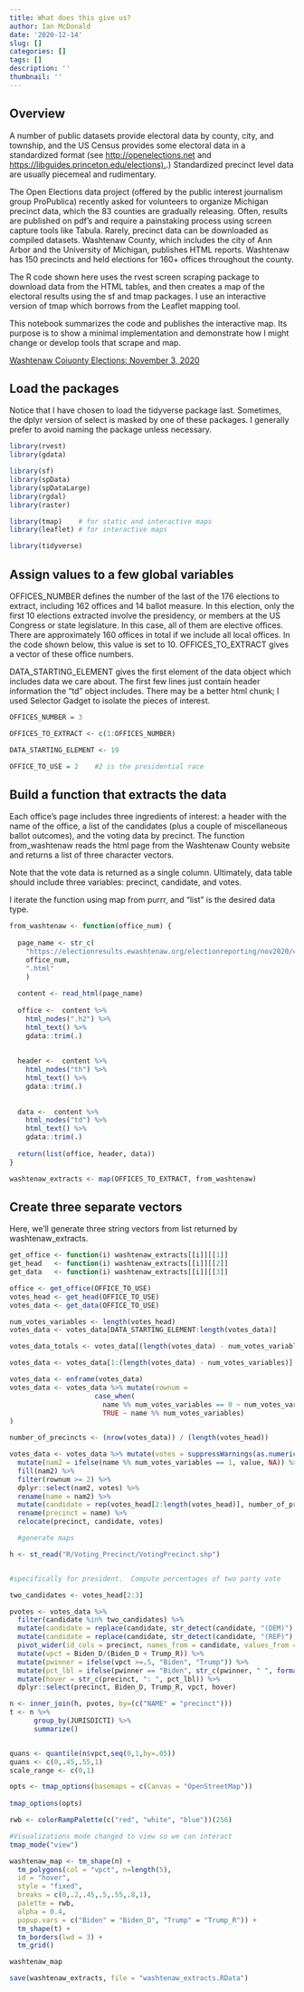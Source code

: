 ```yaml
---
title: What does this give us?
author: Ian McDonald
date: '2020-12-14'
slug: []
categories: []
tags: []
description: ''
thumbnail: ''
---
```


## Overview

A number of public datasets provide electoral data by county, city, and township, and the US Census provides some electoral data in a standardized format (see <http://openelections.net> and [https://libguides.princeton.edu/elections).](https://libguides.princeton.edu/elections).) Standardized precinct level data are usually piecemeal and rudimentary.

The Open Elections data project (offered by the public interest journalism group ProPublica) recently asked for volunteers to organize Michigan precinct data, which the 83 counties are gradually releasing. Often, results are published on pdf's and require a painstaking process using screen capture tools like Tabula. Rarely, precinct data can be downloaded as compiled datasets. Washtenaw County, which includes the city of Ann Arbor and the University of Michigan, publishes HTML reports. Washtenaw has 150 precincts and held elections for 160+ offices throughout the county.

The R code shown here uses the rvest screen scraping package to download data from the HTML tables, and then creates a map of the electoral results using the sf and tmap packages. I use an interactive version of tmap which borrows from the Leaflet mapping tool.

This notebook summarizes the code and publishes the interactive map. Its purpose is to show a minimal implementation and demonstrate how I might change or develop tools that scrape and map.

[Washtenaw Coiuonty Elections: November 3, 2020](https://electionresults.ewashtenaw.org/electionreporting/nov2020/index.jsp)

## Load the packages

Notice that I have chosen to load the tidyverse package last. Sometimes, the dplyr version of select is masked by one of these packages. I generally prefer to avoid naming the package unless necessary.

```r
library(rvest)
library(gdata)

library(sf)
library(spData)
library(spDataLarge)
library(rgdal)
library(raster)

library(tmap)    # for static and interactive maps
library(leaflet) # for interactive maps

library(tidyverse)
```

## Assign values to a few global variables

OFFICES\_NUMBER defines the number of the last of the 176 elections to extract, including 162 offices and 14 ballot measure. In this election, only the first 10 elections extracted involve the presidency, or members at the US Congress or state legislature. In this case, all of them are elective offices. There are approximately 160 offices in total if we include all local offices. In the code shown below, this value is set to 10. OFFICES\_TO\_EXTRACT gives a vector of these office numbers.

DATA\_STARTING\_ELEMENT gives the first element of the data object which includes data we care about. The first few lines just contain header information the "td" object includes. There may be a better html chunk; I used Selector Gadget to isolate the pieces of interest.

```r
OFFICES_NUMBER = 3  

OFFICES_TO_EXTRACT <- c(1:OFFICES_NUMBER) 

DATA_STARTING_ELEMENT <- 19  

OFFICE_TO_USE = 2    #2 is the presidential race
```

## Build a function that extracts the data

Each office's page includes three ingredients of interest: a header with the name of the office, a list of the candidates (plus a couple of miscellaneous ballot outcomes), and the voting data by precinct. The function from\_washtenaw reads the html page from the Washtenaw County website and returns a list of three character vectors.

Note that the vote data is returned as a single column. Ultimately, data table should include three variables: precinct, candidate, and votes.

I iterate the function using map from purrr, and "list" is the desired data type.

```r

from_washtenaw <- function(office_num) {
  
  page_name <- str_c(
    "https://electionresults.ewashtenaw.org/electionreporting/nov2020/canvassreport",
    office_num,
    ".html"
    )
  
  content <- read_html(page_name)
  
  office <-  content %>% 
    html_nodes(".h2") %>% 
    html_text() %>% 
    gdata::trim(.)
  
  
  header <-  content %>% 
    html_nodes("th") %>% 
    html_text() %>% 
    gdata::trim(.)
  
  
  data <-  content %>% 
    html_nodes("td") %>% 
    html_text() %>% 
    gdata::trim(.)
  
  return(list(office, header, data))
}

washtenaw_extracts <- map(OFFICES_TO_EXTRACT, from_washtenaw)
```

## Create three separate vectors

Here, we'll generate three string vectors from list returned by washtenaw\_extracts.

```r


get_office <- function(i) washtenaw_extracts[[i]][[1]]
get_head   <- function(i) washtenaw_extracts[[i]][[2]]
get_data   <- function(i) washtenaw_extracts[[i]][[3]]

office <- get_office(OFFICE_TO_USE)
votes_head <- get_head(OFFICE_TO_USE)
votes_data <- get_data(OFFICE_TO_USE)

```

```r
num_votes_variables <- length(votes_head)
votes_data <- votes_data[DATA_STARTING_ELEMENT:length(votes_data)]

votes_data_totals <- votes_data[(length(votes_data) - num_votes_variables + 1):(length(votes_data))]

votes_data <- votes_data[1:(length(votes_data) - num_votes_variables)]

votes_data <- enframe(votes_data)
votes_data <- votes_data %>% mutate(rownum = 
                     case_when( 
                       name %% num_votes_variables == 0 ~ num_votes_variables,
                       TRUE ~ name %% num_votes_variables)
) 

```

```r

number_of_precincts <- (nrow(votes_data)) / (length(votes_head))

votes_data <- votes_data %>% mutate(votes = suppressWarnings(as.numeric(value))) %>% 
  mutate(nam2 = ifelse(name %% num_votes_variables == 1, value, NA)) %>%
  fill(nam2) %>%
  filter(rownum >= 2) %>% 
  dplyr::select(nam2, votes) %>% 
  rename(name = nam2) %>%
  mutate(candidate = rep(votes_head[2:length(votes_head)], number_of_precincts)) %>%
  rename(precinct = name) %>% 
  relocate(precinct, candidate, votes)

  #generate maps
```

```r
h <- st_read("R/Voting_Precinct/VotingPrecinct.shp")


#specifically for president.  Compute percentages of two party vote

two_candidates <- votes_head[2:3]

pvotes <- votes_data %>% 
  filter(candidate %in% two_candidates) %>% 
  mutate(candidate = replace(candidate, str_detect(candidate, "(DEM)"), "Biden_D")) %>%
  mutate(candidate = replace(candidate, str_detect(candidate, "(REP)"), "Trump_R")) %>% 
  pivot_wider(id_cols = precinct, names_from = candidate, values_from = votes) %>% 
  mutate(vpct = Biden_D/(Biden_D + Trump_R)) %>% 
  mutate(pwinner = ifelse(vpct >=.5, "Biden", "Trump")) %>% 
  mutate(pct_lbl = ifelse(pwinner == "Biden", str_c(pwinner, " ", format(vpct*100, digits = 3)), str_c(pwinner, " ", format(100 - vpct*100, digits = 2)))) %>% 
  mutate(hover = str_c(precinct, ": ", pct_lbl)) %>% 
  dplyr::select(precinct, Biden_D, Trump_R, vpct, hover)
```

```r
n <- inner_join(h, pvotes, by=(c("NAME" = "precinct")))
t <- n %>% 
      group_by(JURISDICTI) %>% 
      summarize()


quans <- quantile(n$vpct,seq(0,1,by=.05))
quans <- c(0,.45,.55,1)
scale_range <- c(0,1)
```

```r
opts <- tmap_options(basemaps = c(Canvas = "OpenStreetMap"))
                     
tmap_options(opts)

rwb <- colorRampPalette(c("red", "white", "blue"))(256)
```

```r
#Visualizations mode changed to view so we can interact
tmap_mode("view")

```

```r
washtenaw_map <- tm_shape(n) + 
  tm_polygons(col = "vpct", n=length(5), 
  id = "hover", 
  style = "fixed", 
  breaks = c(0,.2,.45,.5,.55,.8,1), 
  palette = rwb, 
  alpha = 0.4, 
  popup.vars = c("Biden" = "Biden_D", "Trump" = "Trump_R")) +
  tm_shape(t) + 
  tm_borders(lwd = 3) +
  tm_grid()

washtenaw_map

save(washtenaw_extracts, file = "washtenaw_extracts.RData")


```